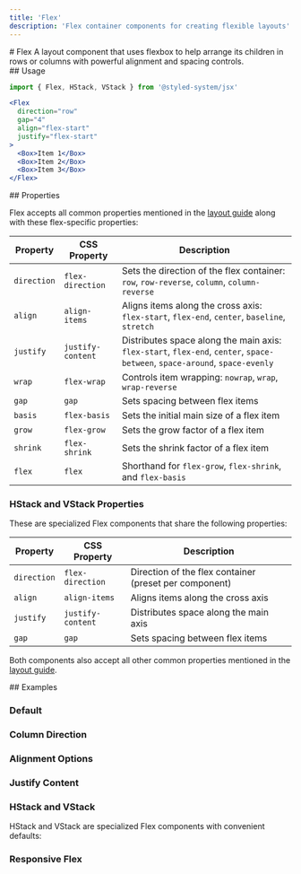 ```yaml
---
title: 'Flex'
description: 'Flex container components for creating flexible layouts'
---
```

<ContentContainer>

<Section gap="1">
# Flex
<Paragraph size={'extraLarge'} color={'tertiary'}>A layout component that uses flexbox to help arrange its children in rows or columns with powerful alignment and spacing controls.</Paragraph>

</Section>
<ComponentPreview name="flex" />
<Section>
## Usage

```jsx
import { Flex, HStack, VStack } from '@styled-system/jsx'
```

```jsx
<Flex 
  direction="row"
  gap="4"
  align="flex-start"
  justify="flex-start"
>
  <Box>Item 1</Box>
  <Box>Item 2</Box>
  <Box>Item 3</Box>
</Flex>
```
</Section>

<Section>
## Properties

Flex accepts all common properties mentioned in the [layout guide](/docs/layout/index) along with these flex-specific properties:

| Property | CSS Property | Description |
|----------|-------------|-------------|
| `direction` | `flex-direction` | Sets the direction of the flex container: `row`, `row-reverse`, `column`, `column-reverse` |
| `align` | `align-items` | Aligns items along the cross axis: `flex-start`, `flex-end`, `center`, `baseline`, `stretch` |
| `justify` | `justify-content` | Distributes space along the main axis: `flex-start`, `flex-end`, `center`, `space-between`, `space-around`, `space-evenly` |
| `wrap` | `flex-wrap` | Controls item wrapping: `nowrap`, `wrap`, `wrap-reverse` |
| `gap` | `gap` | Sets spacing between flex items |
| `basis` | `flex-basis` | Sets the initial main size of a flex item |
| `grow` | `flex-grow` | Sets the grow factor of a flex item |
| `shrink` | `flex-shrink` | Sets the shrink factor of a flex item |
| `flex` | `flex` | Shorthand for `flex-grow`, `flex-shrink`, and `flex-basis` |

### HStack and VStack Properties

These are specialized Flex components that share the following properties:

| Property | CSS Property | Description |
|----------|-------------|-------------|
| `direction` | `flex-direction` | Direction of the flex container (preset per component) |
| `align` | `align-items` | Aligns items along the cross axis |
| `justify` | `justify-content` | Distributes space along the main axis |
| `gap` | `gap` | Sets spacing between flex items |

Both components also accept all other common properties mentioned in the [layout guide](/docs/layout/index).


</Section>

<Section>
## Examples

### Default
<ComponentPreview name="flex" />

### Column Direction
<ComponentPreview name="flex" file="column" />

### Alignment Options
<ComponentPreview name="flex" file="align" />

### Justify Content
<ComponentPreview name="flex" file="justify" />

### HStack and VStack

HStack and VStack are specialized Flex components with convenient defaults:

<ComponentPreview name="flex" file="hstack" />

<ComponentPreview name="flex" file="vstack" />

### Responsive Flex

<ComponentPreview name="flex" file="responsive" />


</Section>

</ContentContainer> 
